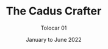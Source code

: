 ---
layout: "@layouts/InterventionSingleView.astro"
title: The Cadus Crafter
subtitle: Tolocar 01
tags: 
  - Renovation
  - Handcraft
date: January to June 2022
operatorIcon: cadus
img: images/cars/image4.jpg
order: 1
---